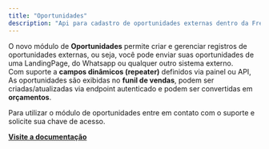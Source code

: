 ```yaml
---
title: "Oportunidades"
description: "Api para cadastro de oportunidades externas dentro da Fretatech."
---
```


O novo módulo de **Oportunidades** permite criar e gerenciar registros de oportunidades externas, ou seja, você pode enviar suas oportunidades de uma LandingPage, do Whatsapp ou qualquer outro sistema externo.\
Com suporte a **campos dinâmicos (repeater)** definidos via painel ou API, As oportunidades são exibidas no **funil de vendas**, podem ser criadas/atualizadas via endpoint autenticado e podem ser convertidas em **orçamentos**.

<Info>
  Para utilizar o módulo de oportunidades entre em contato com o suporte e solicite sua chave de acesso.
</Info>

[**Visite a documentação**](https://mintlify.com/docs/components/code-groups)